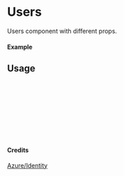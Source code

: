 
<Meta of={Users} title="Azure/Identity/Users" />

# Users

Users component with different props.

#### Example

<Canvas of={Users.Primary} />

## Usage

```ts
import { Users } from "yadl-ui";

const Example = () => {
  return (
      <Users />
  );
};

export default Example;
```

#### Credits
[Azure/Identity](https://learn.microsoft.com/en-us/azure/architecture/icons/)
